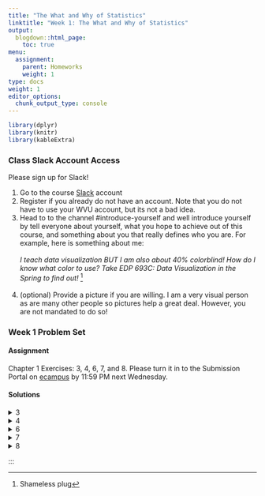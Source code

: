 ```yaml
---
title: "The What and Why of Statistics"
linktitle: "Week 1: The What and Why of Statistics"
output:
  blogdown::html_page:
    toc: true
menu:
  assignment:
    parent: Homeworks
    weight: 1
type: docs
weight: 1
editor_options: 
  chunk_output_type: console
---
```


```r
library(dplyr)
library(knitr)
library(kableExtra)
```

<style>
span.boxed {
  border: 0px solid #FFFFFF;
  padding: 5px;
  color: #FFFFFF;
  background-color: #005b96;
  display: inline;
} 

table {
   margin-left: auto;
   margin-right: auto;
}

table thead th { border-bottom: 1px solid #ddd; 
}

th, td { padding: 5px; 
}

tr:nth-child(even) { background: #ffffff; 
}
</style>

### Class Slack Account Access
Please sign up for Slack!

1. Go to the course [Slack](2020edp619.slack.com){target="_blank"} account
2. Register if you already do not have an account. Note that you do not have to use your WVU account, but its not a bad idea.
3. Head to to the channel #introduce-yourself and well introduce yourself by tell everyone about yourself, what you hope to achieve out of this course, and something about you that really defines who you are. For example, here is something about me:<br>
<br>
*I teach data visualization BUT I am also about 40% colorblind! How do I know what color to use? Take EDP 693C: Data Visualization in the Spring to find out!* ^[Shameless plug]<br><br>
4. (optional) Provide a picture if you are willing. I am a very visual person as are many other people so pictures help a great deal. However, you are not mandated to do so!


### Week 1 Problem Set

#### Assignment
Chapter 1 Exercises: 3, 4, 6, 7, and 8. Please turn it in to the Submission Portal on [ecampus](https://ecampus.wvu.edu/){target="_blank"} by 11:59 PM next Wednesday.<br>

#### Solutions

<details><summary>3</summary>
<p>

a. <span class="boxed">Interval–ratio</span>
b. <span class="boxed">Interval–ratio</span>
c. <span class="boxed">Nominal</span>
d. <span class="boxed">Ordinal</span>
e. <span class="boxed">Nominal</span>
f. <span class="boxed">Interval–ratio</span>
g. <span class="boxed">Ordinal</span> 

</p>
</details>

<details><summary>4</summary>
<p>

a. <span class="boxed">Discrete</span>
b. <span class="boxed">Continuous</span> 
c. <span class="boxed">Continuous</span> 

</p>
</details>

<details><summary>6</summary>
<p>

a. Unemployment records could be used to determine the actual number of unemployed; a <span class="boxed">descriptive statistic</span> based upon the population. 
b. A survey is taken to estimate student opinions about the quality of food; <span class="boxed">inferential statistic</span>.
c. National health records can be used to determine the incidence rate of breast cancer among all Asian women, so this would be a <span class="boxed">descriptive statistic</span>. 
d. The ratings will be gathered from a survey, so this is an <span class="boxed">inferential statistic</span>.
e. A university should be able to report GPA by major, so this is a <span class="boxed">descriptive statistic</span> based upon the population. 
f. In theory, the United States records all immigrants to this country. Therefore, the number of South East Asian immigrants would be a <span class="boxed">descriptive statistic</span>. However, because of illegal immigration, surveys are also taken to estimate the total number of legal and unauthorized immigrants. In that event, the number of immigrants would be an <span class="boxed">inferential statistic</span>.

</p>
</details>

<details><summary>7</summary>
<p>

a. <span class="boxed">Annual income</span> 
b. Gender: <span class="boxed">nominal</span><br>
Number of hours worked per week: <span class="boxed">interval ratio</span><br>
Years of education: <span class="boxed">interval ratio</span><br> 
Job title: <span class="boxed">nominal</span>. 
c. This is an application of <span class="boxed">inferential statistics</span>. The researcher is using information based on her sample to predict the annual income of a larger population of young graduates.


</p>
</details>

<details><summary>8</summary>
<p>
At the nominal level, a simple measure of political participation is whether or not someone voted in the most recent general election. This variable would be coded either <span class="boxed">yes</span> or <span class="boxed">no</span>. 

At the ordinal level, a composite measure could be constructed of both voting and political party membership, like this:

```r
dt <- tibble(
  Text_1 = c("Didn’t vote; No membership","Voted; No membership OR Membership; Didn’t vote", "Voted;  Membership"),
  Text_2 = c("0", "1", "2")
)
```

```r
kable(dt, 
      align = c('l', "c"), 
      col.names = c("Behavior", "Code") 
      ) %>%
  kable_styling(position = "center",
                full_width = FALSE) 
```

These codes are <span class="boxed">ordinal</span> in scale because the amount of political participation can be ranked from high to low. Other possible ordinal variables can be constructed from other sets of behaviors, such as working in a candidate’s campaign and signing a petition. The key points are to create a variable whose values can be ranked and whose values are not on an interval–ratio scale.

At the <span class="boxed">interval–ratio</span> level, political participation could be measured by the percentage of elections in which a person has voted since becoming eligible to vote, or the amount of money a person donated to political candidates during some specified time period. 


</p>
</details>
:::
